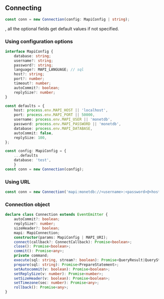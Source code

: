 ## Connecting
```ts
const conn = new Connection(config: MapiConfig | string);
```
, all the optional fields get default values if not specified.
### Using configuration options
```ts
interface MapiConfig {
    database: string;
    username?: string;
    password?: string;
    language?: MAPI_LANGUAGE; // sql
    host?: string;
    port?: number;
    timeout?: number;
    autoCommit?: boolean;
    replySize?: number;
}

const defaults = {
    host: process.env.MAPI_HOST || 'localhost',
    port: process.env.MAPI_PORT || 50000,
    username: process.env.MAPI_USER || 'monetdb',
    password: process.env.MAPI_PASSWORD || 'monetdb',
    database: process.env.MAPI_DATABASE,
    autoCommit: false,
    replySize: 100,
};

const config: MapiConfig = {
    ...defaults
    database: 'test',
    }
const conn = new Connection(config);
```
### Using URL
```ts
const conn = new Connection('mapi:monetdb://<username>:<password>@<hostname>:<port>/<database>');
```
### Connection object
```ts
declare class Connection extends EventEmitter {
    autoCommit?: boolean;
    replySize?: number;
    sizeHeader?: boolean;
    mapi: MapiConnection;
    constructor(params: MapiConfig | MAPI_URI);
    connect(callback?: ConnectCallback): Promise<boolean>;
    close(): Promise<boolean>;
    commit(): Promise<any>;
    private command;
    execute(sql: string, stream?: boolean): Promise<QueryResult|QueryStream>;
    prepare(sql: string): Promise<PrepareStatement>;
    setAutocommit(v: boolean): Promise<boolean>;
    setReplySize(v: number): Promise<number>;
    setSizeHeader(v: boolean): Promise<boolean>;
    setTimezone(sec: number): Promise<any>;
    rollback(): Promise<any>;
}
```
